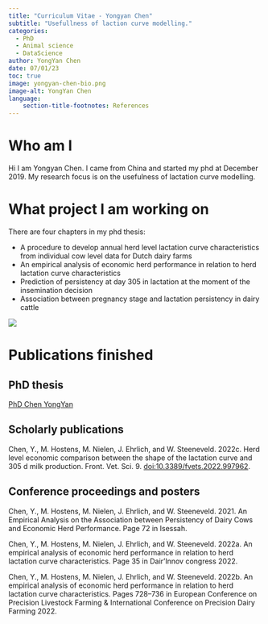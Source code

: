 ```yaml
---
title: "Curriculum Vitae - Yongyan Chen"
subtitle: "Usefullness of laction curve modelling."
categories:
  - PhD
  - Animal science
  - DataScience
author: YongYan Chen
date: 07/01/23
toc: true
image: yongyan-chen-bio.png
image-alt: YongYan Chen
language: 
    section-title-footnotes: References
---
```


# Who am I

Hi I am Yongyan Chen. I came from China and started my phd at December 2019. My research focus is on the usefulness of lactation curve modelling.

# What project I am working on

There are four chapters in my phd thesis:

-   A procedure to develop annual herd level lactation curve characteristics from individual cow level data for Dutch dairy farms
-   An empirical analysis of economic herd performance in relation to herd lactation curve characteristics
-   Prediction of persistency at day 305 in lactation at the moment of the insemination decision
-   Association between pregnancy stage and lactation persistency in dairy cattle

![](/files/img/researchers/yongyan-chen-bio.png)

# Publications finished

## PhD thesis

[PhD Chen YongYan](/files/pdfs/phds/chen-yongyan-phd.pdf)

## Scholarly publications

Chen, Y., M. Hostens, M. Nielen, J. Ehrlich, and W. Steeneveld. 2022c. Herd level economic comparison between the shape of the lactation curve and 305 d milk production. Front. Vet. Sci. 9. [doi:10.3389/fvets.2022.997962](https://www.frontiersin.org/articles/10.3389/fvets.2022.997962/full).

## Conference proceedings and posters

Chen, Y., M. Hostens, M. Nielen, J. Ehrlich, and W. Steeneveld. 2021. An Empirical Analysis on the Association between Persistency of Dairy Cows and Economic Herd Performance. Page 72 in Isessah.

Chen, Y., M. Hostens, M. Nielen, J. Ehrlich, and W. Steeneveld. 2022a. An empirical analysis of economic herd performance in relation to herd lactation curve characteristics. Page 35 in Dair'Innov congress 2022.

Chen, Y., M. Hostens, M. Nielen, J. Ehrlich, and W. Steeneveld. 2022b. An empirical analysis of economic herd performance in relation to herd lactation curve characteristics. Pages 728--736 in European Conference on Precision Livestock Farming & International Conference on Precision Dairy Farming 2022.
